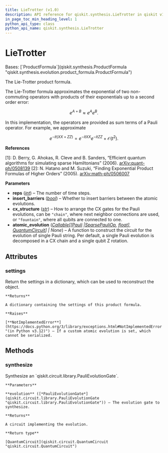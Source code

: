 ```yaml
---
title: LieTrotter (v1.0)
description: API reference for qiskit.synthesis.LieTrotter in qiskit v1.0
in_page_toc_min_heading_level: 1
python_api_type: class
python_api_name: qiskit.synthesis.LieTrotter
---
```


# LieTrotter

<Class id="qiskit.synthesis.LieTrotter" isDedicatedPage={true} github="https://github.com/Qiskit/qiskit/tree/stable/1.0/qiskit/synthesis/evolution/lie_trotter.py#L23-L123" signature="qiskit.synthesis.LieTrotter(reps=1, insert_barriers=False, cx_structure='chain', atomic_evolution=None)" modifiers="class">
  Bases: [`ProductFormula`](qiskit.synthesis.ProductFormula "qiskit.synthesis.evolution.product_formula.ProductFormula")

  The Lie-Trotter product formula.

  The Lie-Trotter formula approximates the exponential of two non-commuting operators with products of their exponentials up to a second order error:

$$
e^{A + B} \approx e^{A}e^{B}.
$$

  In this implementation, the operators are provided as sum terms of a Pauli operator. For example, we approximate

$$
e^{-it(XX + ZZ)} = e^{-it XX}e^{-it ZZ} + \mathcal{O}(t^2).
$$

  **References**

  \[1]: D. Berry, G. Ahokas, R. Cleve and B. Sanders, “Efficient quantum algorithms for simulating sparse Hamiltonians” (2006). [arXiv:quant-ph/0508139](https://arxiv.org/abs/quant-ph/0508139) \[2]: N. Hatano and M. Suzuki, “Finding Exponential Product Formulas of Higher Orders” (2005). [arXiv:math-ph/0506007](https://arxiv.org/pdf/math-ph/0506007.pdf)

  **Parameters**

  *   **reps** ([*int*](https://docs.python.org/3/library/functions.html#int "(in Python v3.12)")) – The number of time steps.
  *   **insert\_barriers** ([*bool*](https://docs.python.org/3/library/functions.html#bool "(in Python v3.12)")) – Whether to insert barriers between the atomic evolutions.
  *   **cx\_structure** ([*str*](https://docs.python.org/3/library/stdtypes.html#str "(in Python v3.12)")) – How to arrange the CX gates for the Pauli evolutions, can be `"chain"`, where next neighbor connections are used, or `"fountain"`, where all qubits are connected to one.
  *   **atomic\_evolution** ([*Callable*](https://docs.python.org/3/library/typing.html#typing.Callable "(in Python v3.12)")*\[\[*[*Pauli*](qiskit.quantum_info.Pauli "qiskit.quantum_info.operators.symplectic.pauli.Pauli")  *|*[*SparsePauliOp*](qiskit.quantum_info.SparsePauliOp "qiskit.quantum_info.operators.symplectic.sparse_pauli_op.SparsePauliOp")*,* [*float*](https://docs.python.org/3/library/functions.html#float "(in Python v3.12)")*],* [*QuantumCircuit*](qiskit.circuit.QuantumCircuit "qiskit.circuit.quantumcircuit.QuantumCircuit")*] | None*) – A function to construct the circuit for the evolution of single Pauli string. Per default, a single Pauli evolution is decomposed in a CX chain and a single qubit Z rotation.

  ## Attributes

  ### settings

  <Attribute id="qiskit.synthesis.LieTrotter.settings">
    Return the settings in a dictionary, which can be used to reconstruct the object.

    **Returns**

    A dictionary containing the settings of this product formula.

    **Raises**

    [**NotImplementedError**](https://docs.python.org/3/library/exceptions.html#NotImplementedError "(in Python v3.12)") – If a custom atomic evolution is set, which cannot be serialized.
  </Attribute>

  ## Methods

  ### synthesize

  <Function id="qiskit.synthesis.LieTrotter.synthesize" github="https://github.com/Qiskit/qiskit/tree/stable/1.0/qiskit/synthesis/evolution/lie_trotter.py#L72-L102" signature="synthesize(evolution)">
    Synthesize an `qiskit.circuit.library.PauliEvolutionGate`.

    **Parameters**

    **evolution** ([*PauliEvolutionGate*](qiskit.circuit.library.PauliEvolutionGate "qiskit.circuit.library.PauliEvolutionGate")) – The evolution gate to synthesize.

    **Returns**

    A circuit implementing the evolution.

    **Return type**

    [QuantumCircuit](qiskit.circuit.QuantumCircuit "qiskit.circuit.QuantumCircuit")
  </Function>
</Class>

